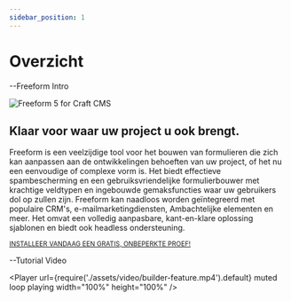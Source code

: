 ```yaml
---
sidebar_position: 1
---
```



# Overzicht

--Freeform Intro

<section className="flex flex-col items-center gap-6 mt-20">
  <img
    src={require('./assets/img/freeform5.png').default}
    className="max-w-3xl"
    alt="Freeform 5 for Craft CMS"
  />
  <h2 className="text-amber-500	">Klaar voor waar uw project u ook brengt.</h2>
  <p className="text-center">
    Freeform is een veelzijdige tool voor het bouwen van formulieren die zich
    kan aanpassen aan de ontwikkelingen behoeften van uw project, of het nu een
    eenvoudige of complexe vorm is. Het biedt effectieve spambescherming en een
    gebruiksvriendelijke formulierbouwer met krachtige veldtypen en ingebouwde
    gemaksfuncties waar uw gebruikers dol op zullen zijn. Freeform kan naadloos
    worden geïntegreerd met populaire CRM's, e-mailmarketingdiensten,
    Ambachtelijke elementen en meer. Het omvat een volledig aanpasbare,
    kant-en-klare oplossing sjablonen en biedt ook headless ondersteuning.
  </p>
  <div className="flex flex-col items-center gap-6">
    <div className="flex gap-3">
      <PrimaryButtonWithLink
        to="#feature-tour"
        label="Functierondleiding"
        arrowDown
      />
      <PrimaryButtonWithLink to="#compare" label="Prijzen" arrowDown />
      <PrimaryButtonWithLink
        to="/User%20Guides/getting-started/"
        label="Aan de slag"
      />
    </div>
    <small>
      <a
        className="underline decoration-green-600  hover:decoration-amber-500 hover:underline"
        href="https://plugins.craftcms.com/freeform"
      >
        INSTALLEER VANDAAG EEN GRATIS, ONBEPERKTE PROEF!
      </a>
    </small>
  </div>
</section>

--Tutorial Video

<Player
  url={require('./assets/video/builder-feature.mp4').default}
  muted
  loop
  playing
  width="100%"
  height="100%"
/>

